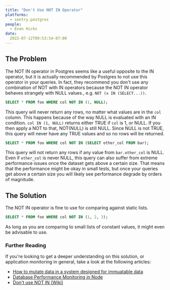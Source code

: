 ```yaml
---
title: "Don't Use NOT IN Operator"
platforms:
  - sentry.postgres
people:
  - Evan Hicks
date:
  2022-07-12T09:53:54-07:00
---
```


## The Problem

The NOT IN operator in Postgres seems like a useful opposite to the IN operator, but it is actually recommended by Postgres to not use this operator in your queries. In fact, they recommend you don't use any combination of NOT with IN operators because the NOT IN operator behaves strangely with NULL values., e.g. `NOT (x IN (SELECT...))`.

```sql
SELECT * FROM foo WHERE col NOT IN (1, NULL);
```

This query will never return any rows, no matter what values are in the `col` column. This happens because of the way NULL is evaluated with an IN condition. `col IN (1, NULL)` returns either TRUE if `col` is 1, or NULL. If you then apply a NOT to that, NOT(NULL) is still NULL. Since NULL is not TRUE, this query will never have any TRUE values and so no rows will be returned.

```sql
SELECT * FROM foo WHERE col NOT IN (SELECT other_col FROM bar);
```

This query will not return any rows if any value from `bar.other_col` is NULL. Even if `other_col` is never NULL, this query can also suffer from extreme performance issues once the dataset gets above a certain size. That means that the performance might be okay in small tests, but once your queries get above a certain size you will likely see performance degrade by orders of magnitude.

## The Solution

The NOT IN operator is fine to use for comparing against static lists.

```sql
SELECT * FROM foo WHERE col NOT IN (1, 2, 3);
```
As long as you are comparing to small lists of constant values, it might even be advisable to use.

### Further Reading

If you're looking to get a deeper understanding on this solution, or application monitoring in general, take a look at the following articles:

- [How to mutate data in a system designed for immuatable data](https://blog.sentry.io/how-to-mutate-data-in-a-system-designed-for-immutable-data)
- [Database Performance Monitoring in Node](https://blog.sentry.io/support-for-database-performance-monitoring-in-node)
- [Don't use NOT IN (Wiki)](https://wiki.postgresql.org/wiki/Don't_Do_This#Don.27t_use_NOT_IN)
